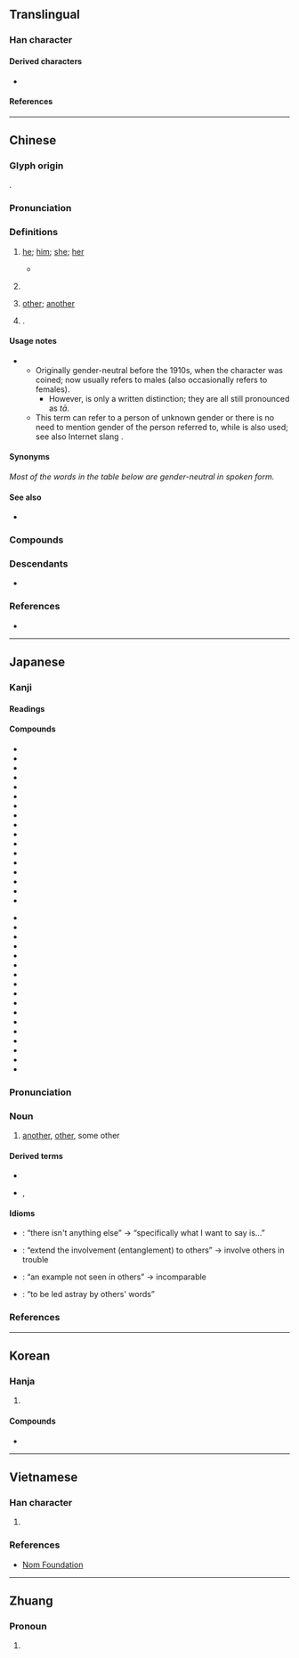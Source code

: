 {{also|她|祂|牠|⿰男也}}
{{character info}}
==Translingual==
{{stroke order|strokes=5}}
{{stroke order|type=animate}}

===Han character===
{{Han char|rn=9|rad=人|as=03|sn=5|four=24212|canj=OPD|ids=⿰亻也}}

====Derived characters====
* {{l|mul|[[咃]], [[𢫌]], [[𭰃]], [[𭩬]], [[𥅂]], [[𥿞]], [[𮕴]], [[𧦭]]([[𬣢]]), [[𫴞]], [[𦭟]], [[𮅅]], [[𤵩]], [[怹]]}}

====References====
{{Han ref|kx=0092.090|dkj=00370|dj=0195.120|hdz=10115.060|uh=4ED6}}

----

==Chinese==
{{zh-forms}}

===Glyph origin===
{{Han etym}}
{{Han compound|人|也|c1=s|c2=p|alt1=亻|t1=man|ls=psc}}.

===Pronunciation===
{{zh-pron
|m=tā,tuō
|m-s=ta1
|dg=та2
|c=taa1
|ca=LL-Q9186-Luilui6666-他.wav ‎
|c-t=ha1
|g=ta1
|h=pfs=thâ;gd=ta1
|j=ta1
|mb=tá
|md=tă
|mn=thaⁿ/xm:tha/tho
|mn_note=thaⁿ/tha - vernacular; tho - literary
|mn-t=ta1
|w=1ta
|x=ta1
|mc=y
|oc=y
|ma=y
|cat=pron,a,pn
}}

===Definitions===
{{zh-hanzi}}

# {{lb|zh|chiefly|Mandarin|Jin|Xiang|dialectal Wu|originally gender-neutral; nowadays usually referring to males}} [[he]]; [[him]]; [[she]]; [[her]]
#: {{zh-x|他 去 了。|'''He''' went away.}}
#: {{zh-x|我 認識{shi} 他。|I know '''him'''.}}
#* {{zh-x|萬物 是 藉[借]著[着]{zhe} 他 造 的；凡 被 造 的，沒有 一 樣 不是 藉[借]著[着]{zhe} 他 造 的。|All things were made by '''him'''; and without '''him''' was not any thing made that was made.|ref={{lw|zh|和合本|新標點和合本}} ([[w:Chinese Union Version|Chinese Union Version with New Punctuation]]), {{lang|zh|約翰福音}} (John) 1:3}}
# {{n-g|A dummy pronoun.}}
#: {{zh-x|睡 他 個 昏天黑地}}
#: {{zh-alt-inline|它}}
# [[other]]; [[another]]
#: {{zh-x|別 無 他 求|have no '''other''' request (formal)}}
# {{surname|zh}}.

====Usage notes====
* {{sense|personal pronoun}}
** Originally gender-neutral before the 1910s, when the character {{zh-l|她|she; her}} was coined; now usually refers to males (also occasionally refers to females).
*** However, {{zh-l|他/她/牠/它/祂}} is only a written distinction; they are all still pronounced as ''tā''.
** This term can refer to a person of unknown gender or there is no need to mention gender of the person referred to, while {{zh-l|[[他/她]]}} {{q|[[gender binary]]}} is also used; see also Internet slang {{zh-l|TA|they (singular)}}.

====Synonyms====
''Most of the words in the table below are gender-neutral in spoken form.''
{{zh-dial}}

====See also====
{{cmn-personal pronouns}}
* {{zh-l|其}}

===Compounds===
{{zh-der|他媽的|他們|他人|他日|他殺|他鄉|吉他|世海他人|之死靡他|他事|他倆|他們倆|他力|他動|他動詞|他國|他姓|他家|他家的事|他山之攻|他山之石|他山攻錯|他年|他律|他心|他志|他懣|他拉他拉|他故|他敘式|他方|他方言語|他方說|他時|他無所有|他瑪羅池|他生|他端|他處|他說|他辰|他遷|他鄉外府|他鄉外縣|假手他人|其他|別無他法|利他|利他主義|安非他命|巽他海峽|巽他群島|排他性|潘他唑新|無他|燕入他家|猶他州|笑罵由他|維他命|覺他|貝他係數|貝他射線|貝他蛻變|電吉他|非他|馬爾他}}

===Descendants===
* {{desc|wuh|ta|t=he; she; it}}

===References===
* {{R:yue:Hanzi}}

{{zh-cat|Beginning}}

----

==Japanese==

===Kanji===
{{ja-kanji|grade=3|rs=人03}}

====Readings====
{{ja-readings
|goon=た
|kanon=た
|kun=ほか-
}}

====Compounds====
{{der-top|Compounds}}
* {{ja-r|他%意|た%い|another meaning (for one's behavior or speech)}}
* {{ja-r|他%我|た%が|[[w:other minds|other minds]]}}
* {{ja-r|他%界|た%かい|the world after death}}
* {{ja-r|他%殺|た%さつ|[[murder]]}}
* {{ja-r|他%動%詞|た%どう%し|[[transitive verb]]}}
* {{ja-r|他%人|た%にん|[[unrelated]] [[person]]}}
* {{ja-r|他%愛|た%あい|altruism}}
* {{ja-r|他%家|た%け}}
* {{ja-r|他%覚%症|た%かく%しょう}}
* {{ja-r|他%覚%的|た%かく%てき}}
* {{ja-r|他%郷|た%きょう}}
* {{ja-r|他%見|た%けん}}
* {{ja-r|他%言|た%ごん|telling the other persons}}
* {{ja-r|他%行|た%ぎょう}}
* {{ja-r|他%国|た%こく|the other country}}
* {{ja-r|他%山|た%ざん}}
* {{ja-r|他%事|た%じ}}
{{der-mid}}
* {{ja-r|他%社|た%しゃ|the other company}}
* {{ja-r|他%者|た%しゃ}}
* {{ja-r|他%出|た%しゅつ}}
* {{ja-r|他%所|た%しょ}}
* {{ja-r|他%称|た%しょう}}
* {{ja-r|他%心|た%しん}}
* {{ja-r|他%生|た%しょう}}
* {{ja-r|他%薦|た%せん}}
* {{ja-r|他%念|た%ねん}}
* {{ja-r|他%派|た%は}}
* {{ja-r|他%物|た%ぶつ}}
* {{ja-r|他%聞|た%ぶん}}
* {{ja-r|他%方|た%ほう}}
* {{ja-r|他%面|た%めん}}
* {{ja-r|他%律|た%りつ}}
* {{ja-r|他%流|た%りゅう}}
* {{ja-r|他%力|た%りき}}
{{der-bottom}}

{{ja-kanjitab|ほか|yomi=k}}
{{ja-kanjitab|た|yomi=o}}

===Pronunciation===
{{ja-pron|yomi=k|ほか|acc=0|acc_ref=DJR,NHK}}
{{ja-pron|yomi=o|た|acc=1|acc_ref=DJR,NHK}}

===Noun===
{{ja-noun|ほか|た}}

# [[another]], [[other]], some other
#: {{ja-usex|この '''他''' に も 行き先 が あります か。|この '''ほか''' に も ゆきさき が あります か。|Do you have any '''other''' destinations?}}
#: {{ja-usex|この 事%業 は '''他''' を 利する ため に 開%始 されました。|この じ%ぎょう は '''た''' を りする ため に かい%し されました。|This project was started in order to benefit '''others'''.}}
#: {{ja-usex|'''ほか''' に だれ が 手%伝い に 行きます か。|'''ほか''' に だれ が て%つだい に いきます か。|Who '''else''' will go to help you?}}

====Derived terms====
* {{ja-r|他ならぬ|ほかならぬ}}
* {{ja-r|その他|そのた}}, {{ja-r|その他|そのほか}}

====Idioms====
{{der-top|Idioms}}
* {{ja-r|他 で も ない|ほか で も ない}}: “there isn't anything else” → “specifically what I want to say is...” {{qualifier|used to emphasize what one is about to say}}
* {{ja-r|他 に 累 を 及ぼす|た に るい を およぼす}}: “extend the involvement (entanglement) to others” → involve others in trouble
* {{ja-r|他 に 例 を 見ない|た に れい を みない}}: “an example not seen in others” → incomparable
* {{ja-r|他 の 言 に 惑わされる|た の げん に まどわされる}}: “to be led astray by others' words”
{{der-bottom}}

===References===
<references/>

----

==Korean==

===Hanja===
{{ko-hanja|남|타}}

# {{hanja form of|타|[[another]], [[other]], some other}}

====Compounds====
* {{ko-l|기타|[[other]]|其他}}

----

==Vietnamese==

===Han character===
{{vi-readings|reading=[[tha]], [[thà]], [[thè]], [[thơ]]|rs=人03}}

# {{rfdef|vi|sort=人03}}

===References===
* [http://nomfoundation.org/common/nom_details.php?codepoint=4ed6 Nom Foundation]

----

==Zhuang==

===Pronoun===
{{za-head|pronoun}}

# {{za-sawndip form of|de||he, she, it}}